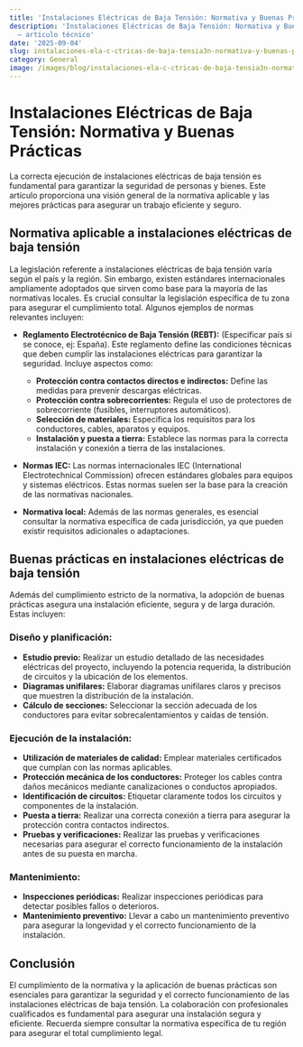 ```yaml
---
title: 'Instalaciones Eléctricas de Baja Tensión: Normativa y Buenas Prácticas'
description: 'Instalaciones Eléctricas de Baja Tensión: Normativa y Buenas Prácticas
  — artículo técnico'
date: '2025-09-04'
slug: instalaciones-ela-c-ctricas-de-baja-tensia3n-normativa-y-buenas-pra-cticas
category: General
image: /images/blog/instalaciones-ela-c-ctricas-de-baja-tensia3n-normativa-y-buenas-pra-cticas/instalaciones-ela-c-ctricas-de-baja-tensia3n-normativa-y-buenas-pra-cticas-hero-001.webp
---
```


# Instalaciones Eléctricas de Baja Tensión: Normativa y Buenas Prácticas

La correcta ejecución de instalaciones eléctricas de baja tensión es fundamental para garantizar la seguridad de personas y bienes.  Este artículo proporciona una visión general de la normativa aplicable y las mejores prácticas para asegurar un trabajo eficiente y seguro.

## Normativa aplicable a instalaciones eléctricas de baja tensión

La legislación referente a instalaciones eléctricas de baja tensión varía según el país y la región. Sin embargo, existen estándares internacionales ampliamente adoptados que sirven como base para la mayoría de las normativas locales.  Es crucial consultar la legislación específica de tu zona para asegurar el cumplimiento total.  Algunos ejemplos de normas relevantes incluyen:

* **Reglamento Electrotécnico de Baja Tensión (REBT):** (Especificar país si se conoce, ej: España). Este reglamento define las condiciones técnicas que deben cumplir las instalaciones eléctricas para garantizar la seguridad.  Incluye aspectos como:
    * **Protección contra contactos directos e indirectos:**  Define las medidas para prevenir descargas eléctricas.
    * **Protección contra sobrecorrientes:**  Regula el uso de protectores de sobrecorriente (fusibles, interruptores automáticos).
    * **Selección de materiales:**  Especifica los requisitos para los conductores, cables, aparatos y equipos.
    * **Instalación y puesta a tierra:**  Establece las normas para la correcta instalación y conexión a tierra de las instalaciones.

* **Normas IEC:** Las normas internacionales IEC (International Electrotechnical Commission) ofrecen estándares globales para equipos y sistemas eléctricos.  Estas normas suelen ser la base para la creación de las normativas nacionales.

* **Normativa local:** Además de las normas generales, es esencial consultar la normativa específica de cada jurisdicción, ya que pueden existir requisitos adicionales o adaptaciones.


## Buenas prácticas en instalaciones eléctricas de baja tensión

Además del cumplimiento estricto de la normativa, la adopción de buenas prácticas asegura una instalación eficiente, segura y de larga duración.  Estas incluyen:

### Diseño y planificación:

* **Estudio previo:** Realizar un estudio detallado de las necesidades eléctricas del proyecto, incluyendo la potencia requerida, la distribución de circuitos y la ubicación de los elementos.
* **Diagramas unifilares:** Elaborar diagramas unifilares claros y precisos que muestren la distribución de la instalación.
* **Cálculo de secciones:** Seleccionar la sección adecuada de los conductores para evitar sobrecalentamientos y caídas de tensión.

### Ejecución de la instalación:

* **Utilización de materiales de calidad:** Emplear materiales certificados que cumplan con las normas aplicables.
* **Protección mecánica de los conductores:** Proteger los cables contra daños mecánicos mediante canalizaciones o conductos apropiados.
* **Identificación de circuitos:** Etiquetar claramente todos los circuitos y componentes de la instalación.
* **Puesta a tierra:** Realizar una correcta conexión a tierra para asegurar la protección contra contactos indirectos.
* **Pruebas y verificaciones:** Realizar las pruebas y verificaciones necesarias para asegurar el correcto funcionamiento de la instalación antes de su puesta en marcha.


### Mantenimiento:

* **Inspecciones periódicas:** Realizar inspecciones periódicas para detectar posibles fallos o deterioros.
* **Mantenimiento preventivo:** Llevar a cabo un mantenimiento preventivo para asegurar la longevidad y el correcto funcionamiento de la instalación.


## Conclusión

El cumplimiento de la normativa y la aplicación de buenas prácticas son esenciales para garantizar la seguridad y el correcto funcionamiento de las instalaciones eléctricas de baja tensión.  La colaboración con profesionales cualificados es fundamental para asegurar una instalación segura y eficiente.  Recuerda siempre consultar la normativa específica de tu región para asegurar el total cumplimiento legal.
